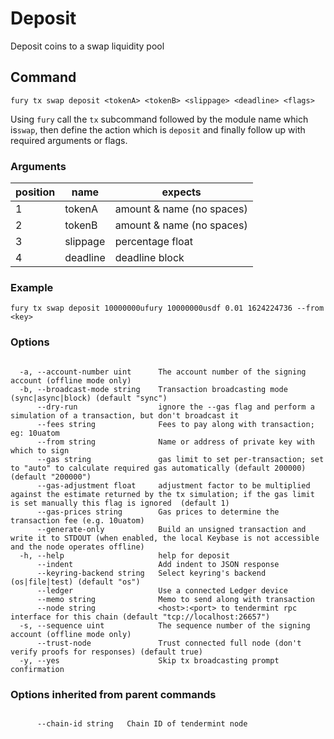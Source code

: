 # Deposit

Deposit coins to a swap liquidity pool

## Command

```
fury tx swap deposit <tokenA> <tokenB> <slippage> <deadline> <flags>
```

Using `fury` call the `tx` subcommand followed by the module name which is`swap`, then define the action which is `deposit` and finally follow up with required arguments or flags.

### Arguments

| position | name     | expects                   |
| -------- | -------- | ------------------------- |
| 1        | tokenA   | amount & name (no spaces) |
| 2        | tokenB   | amount & name (no spaces) |
| 3        | slippage | percentage float          |
| 4        | deadline | deadline block            |

### Example

```
fury tx swap deposit 10000000ufury 10000000usdf 0.01 1624224736 --from <key>
```

### Options

```

  -a, --account-number uint      The account number of the signing account (offline mode only)
  -b, --broadcast-mode string    Transaction broadcasting mode (sync|async|block) (default "sync")
      --dry-run                  ignore the --gas flag and perform a simulation of a transaction, but don't broadcast it
      --fees string              Fees to pay along with transaction; eg: 10uatom
      --from string              Name or address of private key with which to sign
      --gas string               gas limit to set per-transaction; set to "auto" to calculate required gas automatically (default 200000) (default "200000")
      --gas-adjustment float     adjustment factor to be multiplied against the estimate returned by the tx simulation; if the gas limit is set manually this flag is ignored  (default 1)
      --gas-prices string        Gas prices to determine the transaction fee (e.g. 10uatom)
      --generate-only            Build an unsigned transaction and write it to STDOUT (when enabled, the local Keybase is not accessible and the node operates offline)
  -h, --help                     help for deposit
      --indent                   Add indent to JSON response
      --keyring-backend string   Select keyring's backend (os|file|test) (default "os")
      --ledger                   Use a connected Ledger device
      --memo string              Memo to send along with transaction
      --node string              <host>:<port> to tendermint rpc interface for this chain (default "tcp://localhost:26657")
  -s, --sequence uint            The sequence number of the signing account (offline mode only)
      --trust-node               Trust connected full node (don't verify proofs for responses) (default true)
  -y, --yes                      Skip tx broadcasting prompt confirmation

```

### Options inherited from parent commands

```

      --chain-id string   Chain ID of tendermint node

```
